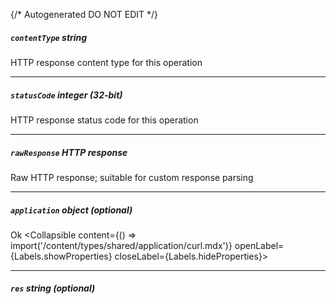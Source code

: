 {/* Autogenerated DO NOT EDIT  */}

##### `contentType` _string_
HTTP response content type for this operation

---
##### `statusCode` _integer (32-bit)_
HTTP response status code for this operation

---
##### `rawResponse` _HTTP response_
Raw HTTP response; suitable for custom response parsing

---
##### `application` _object (optional)_
Ok
<Collapsible content={() => import('/content/types/shared/application/curl.mdx')} openLabel={Labels.showProperties} closeLabel={Labels.hideProperties}>
</Collapsible>

---
##### `res` _string (optional)_


